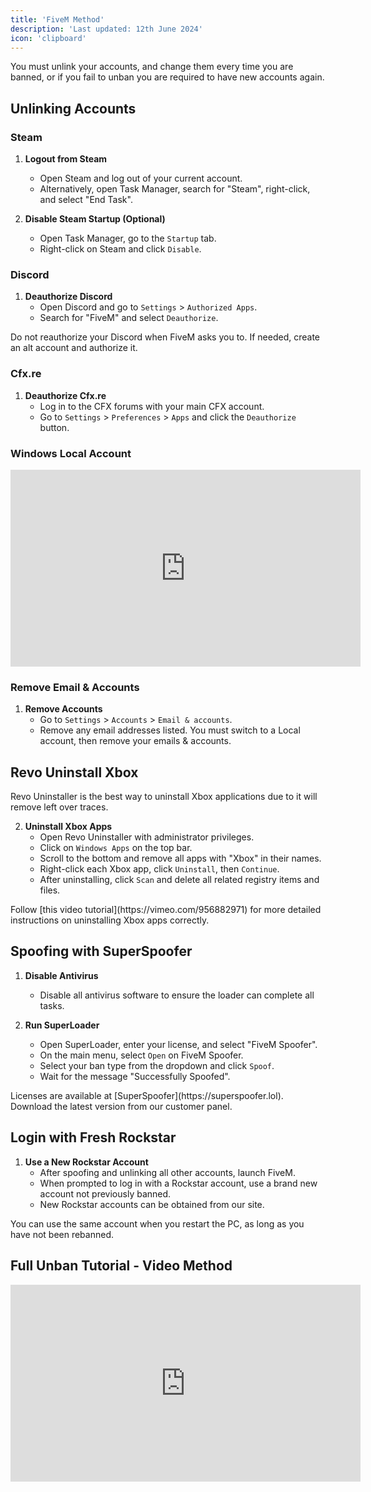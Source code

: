 ```yaml
---
title: 'FiveM Method'
description: 'Last updated: 12th June 2024'
icon: 'clipboard'
---
```


<Warning>
You must unlink your accounts, and change them every time you are banned, or if you fail to unban you are required to have new accounts again.
</Warning>

## Unlinking Accounts

### Steam

1. **Logout from Steam**
    - Open Steam and log out of your current account.
    - Alternatively, open Task Manager, search for "Steam", right-click, and select "End Task".

2. **Disable Steam Startup (Optional)**
    - Open Task Manager, go to the `Startup` tab.
    - Right-click on Steam and click `Disable`.

### Discord

1. **Deauthorize Discord**
    - Open Discord and go to `Settings` > `Authorized Apps`.
    - Search for "FiveM" and select `Deauthorize`.

<Warning>Do not reauthorize your Discord when FiveM asks you to. If needed, create an alt account and authorize it.</Warning>

### Cfx.re

1. **Deauthorize Cfx.re**
    - Log in to the CFX forums with your main CFX account.
    - Go to `Settings` > `Preferences` > `Apps` and click the `Deauthorize` button.

### Windows Local Account

<iframe
  width="560"
  height="315"
  src="https://www.youtube.com/embed/cdY1wVpwoVM"
  title="YouTube video player"
  frameBorder="0"
  allow="accelerometer; autoplay; clipboard-write; encrypted-media; gyroscope; picture-in-picture"
  allowFullScreen
  style={{ width: '100%', borderRadius: '0.5rem' }}
></iframe>

### Remove Email & Accounts

1. **Remove Accounts**
    - Go to `Settings` > `Accounts` > `Email & accounts`.
    - Remove any email addresses listed. You must switch to a Local account, then remove your emails & accounts.

## Revo Uninstall Xbox

<CardGroup cols={1}>
  <Card
    title="Download Revo Uninstaller Free"
    icon="link"
    href="https://www.revouninstaller.com/products/revo-uninstaller-free/"
  >
    Revo Uninstaller is the best way to uninstall Xbox applications due to it will remove left over traces.
  </Card>
</CardGroup>

2. **Uninstall Xbox Apps**
    - Open Revo Uninstaller with administrator privileges.
    - Click on `Windows Apps` on the top bar.
    - Scroll to the bottom and remove all apps with "Xbox" in their names.
    - Right-click each Xbox app, click `Uninstall`, then `Continue`.
    - After uninstalling, click `Scan` and delete all related registry items and files.

<Note>
Follow [this video tutorial](https://vimeo.com/956882971) for more detailed instructions on uninstalling Xbox apps correctly.
</Note>

## Spoofing with SuperSpoofer

1. **Disable Antivirus**
    - Disable all antivirus software to ensure the loader can complete all tasks.

2. **Run SuperLoader**
    - Open SuperLoader, enter your license, and select "FiveM Spoofer".
    - On the main menu, select `Open` on FiveM Spoofer.
    - Select your ban type from the dropdown and click `Spoof`.
    - Wait for the message "Successfully Spoofed".

<Note>
Licenses are available at [SuperSpoofer](https://superspoofer.lol). Download the latest version from our customer panel.
</Note>

## Login with Fresh Rockstar

1. **Use a New Rockstar Account**
    - After spoofing and unlinking all other accounts, launch FiveM.
    - When prompted to log in with a Rockstar account, use a brand new account not previously banned.
    - New Rockstar accounts can be obtained from our site.

<Note>
You can use the same account when you restart the PC, as long as you have not been rebanned.
</Note>

## Full Unban Tutorial - Video Method

<iframe
  width="560"
  height="315"
  src="https://www.youtube.com/embed/gVXBwZHZN8Y"
  title="YouTube video player"
  frameBorder="0"
  allow="accelerometer; autoplay; clipboard-write; encrypted-media; gyroscope; picture-in-picture"
  allowFullScreen
  style={{ width: '100%', borderRadius: '0.5rem' }}
></iframe>